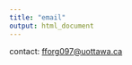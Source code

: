```yaml
---
title: "email"
output: html_document
---
```



contact: <a href = "mailto: fforg097@uottawa.ca">fforg097@uottawa.ca</a>
